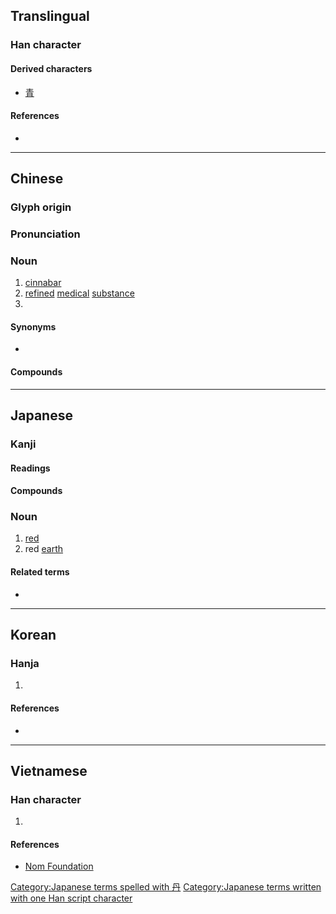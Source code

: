 {{character info/new}}
{{also|丼|开}}<!-- may be replaced by zh-forms -->
==Translingual==

===Han character===
{{Han char|rn=3|rad=丶|as=03|sn=4|four=77440|canj=BY|ids=⿻冂亠}}

====Derived characters====
* [[青]] <!-- See etymology -->

====References====
* {{Han ref|kx=0080.160|dkj=00099|dj=0162.220|hdz=10044.010|uh=4E39|ud=20025|bh=A4A6|bd=42150}}

----

==Chinese==
{{zh-forms}}

===Glyph origin===
{{Han etym}}

===Pronunciation===
{{zh-pron
|m=dān
|c=daan1
|h=pfs=tân
|md=dăng
|mn=tan
|mn-t=dang1/duan1
|mn-t_note=dang1 - literary; duan1 - vernacular (limited, e.g. {{zh-l|*牡丹}})
|w=1te
|mc=y
|oc=y
|ma=
|cat=n
}}

===Noun===
{{zh-noun}}

# [[cinnabar]]
# [[refined]] [[medical]] [[substance]]
# {{surname|lang=zh}}

====Synonyms====
* {{zh-l|朱砂|cinnabar}}

====Compounds====
{{zh-der|仙丹|丹心|丹毒|蘇丹|不丹|丹麥|定坤丹|靈寶護心丹|牡丹|丹田}}

----

==Japanese==

===Kanji===
{{ja-kanji|grade=c|rs=丶03}}

====Readings====
{{ja-readings
|goon=たん
|kanon=たん
|kun=あか-, に-
}}

====Compounds====
{{der5|lang=ja|{{ja-r|丹桂|たんけい}}: {{vern|golden osmanthus}} (''[[Osmanthus fragrans]]'')
|{{ja-r|丹花|たんか}}
|{{ja-r|丹砂|たんしゃ}}
|{{ja-r|丹朱|たんしゅ}}
|{{ja-r|丹色|に.いろ}}
|{{ja-r|丹精|たんせい}}, {{ja-r|丹誠|たんせい}}
|{{ja-r|丹青|たんせい}}
|{{ja-r|丹前|たんぜん}}
|{{ja-r|丹頂|たんちょう}}
|{{ja-r|丹田|たんでん}}
|{{ja-r|丹毒|たんどく}}
|{{ja-r|丹念|たんねん}}
|{{ja-r|丹碧|たんぺき}}
}}

===Noun===
{{ja-noun|に}}

# [[red]]
# red [[earth]]

====Related terms====
* {{ja-r|丹塗り|にぬり}}

[[Category:Japanese terms spelled with 丹]]
[[Category:Japanese terms written with one Han script character]]

----

==Korean==

===Hanja===
{{ko-hanja|hangeul=[[단]], [[란]] (난)|rv=dan, ran (nan)|mr=tan, ran (nan)|eumhun=[[붉을]], [[정성스러울]]|ehrv=bulgeun, jeongseongsureoul|ehmr=pulgǔn, jǒngsǒngsǔrǒul|ehy=}}

# {{defn|lang=ko|sort=丶03}}

====References====
* {{Hanja ref|nav=8788}}

----

==Vietnamese==

===Han character===
{{vi-hantu|[[đam]], [[đan]], [[đơn]]|rs=丶03}}

# {{defn|lang=vi|sort=丶03}}

====References====
* [http://nomfoundation.org/common/nom_details.php?codepoint=4e39 Nom Foundation]